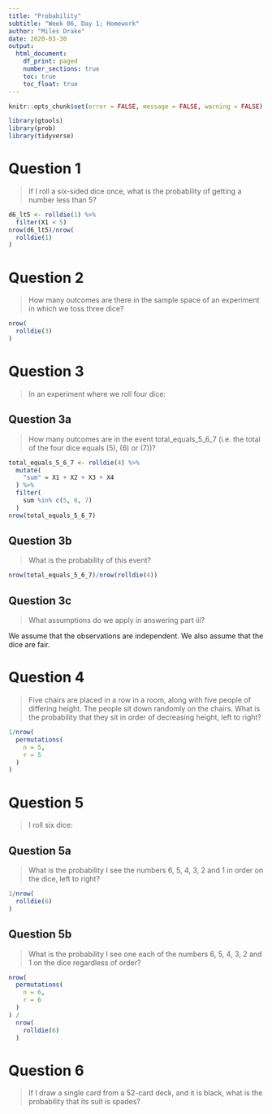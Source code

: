 ```yaml
---
title: "Probability"
subtitle: "Week 06, Day 1; Homework"
author: "Miles Drake"
date: 2020-03-30
output:
  html_document:
    df_print: paged
    number_sections: true
    toc: true
    toc_float: true
---
```


```r
knitr::opts_chunk$set(error = FALSE, message = FALSE, warning = FALSE)
```

```r
library(gtools)
library(prob)
library(tidyverse)
```

# Question 1
> If I roll a six-sided dice once, what is the probability of getting a number less than 5?

```r
d6_lt5 <- rolldie(1) %>% 
  filter(X1 < 5)
nrow(d6_lt5)/nrow(
  rolldie(1)
)
```

# Question 2
> How many outcomes are there in the sample space of an experiment in which we toss three dice?

```r
nrow(
  rolldie(3)
)
```

# Question 3
> In an experiment where we roll four dice:

## Question 3a
> How many outcomes are in the event total_equals_5_6_7 (i.e. the total of the four dice equals \(5\), \(6\) or \(7\))?

```r
total_equals_5_6_7 <- rolldie(4) %>% 
  mutate(
    "sum" = X1 + X2 + X3 + X4
  ) %>% 
  filter(
    sum %in% c(5, 6, 7)
  )
nrow(total_equals_5_6_7)
```

## Question 3b
> What is the probability of this event?

```r
nrow(total_equals_5_6_7)/nrow(rolldie(4))
```

## Question 3c
> What assumptions do we apply in answering part iii?

We assume that the observations are independent. We also assume that the dice are fair.

# Question 4
>  Five chairs are placed in a row in a room, along with five people of differing height. The people sit down randomly on the chairs. What is the probability that they sit in order of decreasing height, left to right?

```r
1/nrow(
  permutations(
    n = 5,
    r = 5
  )
)
```

# Question 5
> I roll six dice:

## Question 5a
> What is the probability I see the numbers 6, 5, 4, 3, 2 and 1 in order on the dice, left to right?

```r
1/nrow(
  rolldie(6)
)
```

## Question 5b
> What is the probability I see one each of the numbers 6, 5, 4, 3, 2 and 1 on the dice regardless of order?

```r
nrow(
  permutations(
    n = 6,
    r = 6
  )
) / 
  nrow(
    rolldie(6)
  )
```

# Question 6
> If I draw a single card from a 52-card deck, and it is black, what is the probability that its suit is spades?

```r

```
